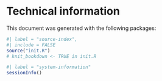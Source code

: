 # Technical information {.unnumbered}

This document was generated with the following packages:

```r
#| label = "source-index",
#| include = FALSE
source("init.R")
# knit_bookdown <- TRUE in init.R
```
```r
#| label = "system-information"
sessionInfo()
```
